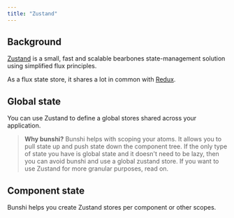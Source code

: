 ```yaml
---
title: "Zustand"
---
```



## Background

[Zustand](https://github.com/pmndrs/zustand) is a small, fast and scalable bearbones state-management solution using simplified flux principles.

As a flux state store, it shares a lot in common with [Redux](https://redux.js.org/).

## Global state

You can use Zustand to define a global stores shared across your application.

<Tabs>
  <TabItem label="React">
    <CodeEditor
      files={{
        "App.tsx": zustand.ReactApp,
        "molecules.ts": zustand.molecules,
      }}
      dependencies={{
        zustand: "^4.4",
      }}
    />
  </TabItem>
  <TabItem label="Vue">
    <CodeEditor
      files={{
        "src/App.vue": zustand.VueApp,
        "src/Counter.vue": zustand.VueCounter,
        "src/molecules.ts": zustand.molecules,
      }}
      dependencies={{
        zustand: "^4.4",
        "vue-zustand": "^0.6",
      }}
      template="vite-vue"
    />
  </TabItem>
</Tabs>

> **Why bunshi?** Bunshi helps with scoping your atoms. It allows you to pull state up and push state down the component tree.
> If the only type of state you have is global state and it doesn't need to be lazy, then you can avoid bunshi and use a global
> zustand store. If you want to use Zustand for more granular purposes, read on.


## Component state

Bunshi helps you create Zustand stores per component or other scopes.

<Tabs>
  <TabItem label="React">
    <CodeEditor
      files={{
        "App.tsx": zustand.ReactApp,
        "molecules.ts": zustand.molecules2,
      }}
      dependencies={{
        zustand: "^4.4",
      }}
    />
  </TabItem>
  <TabItem label="Vue">
    <CodeEditor
      files={{
        "src/App.vue": zustand.VueApp,
        "src/Counter.vue": zustand.VueCounter,
        "src/molecules.ts": zustand.molecules2,
      }}
      dependencies={{
        zustand: "^4.4",
        "vue-zustand": "^0.6",
      }}
      template="vite-vue"
    />
  </TabItem>
</Tabs>
